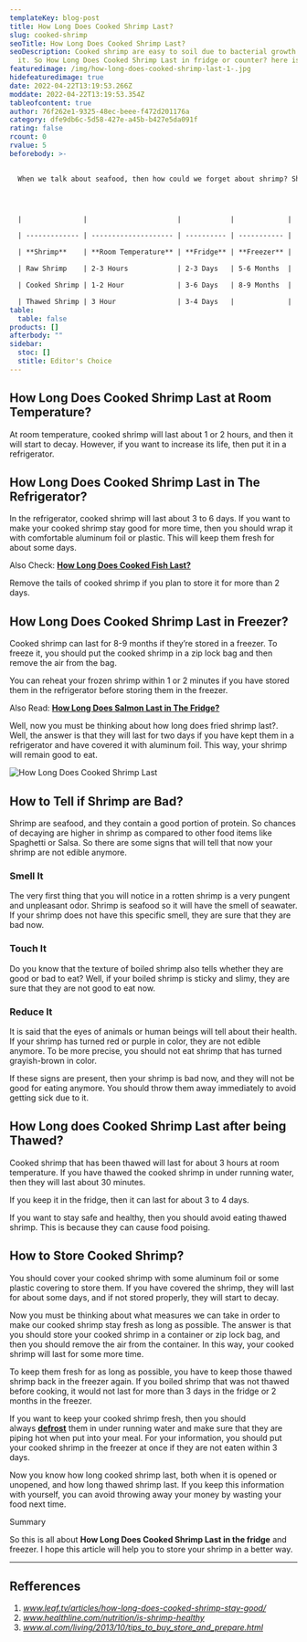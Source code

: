 ```yaml
---
templateKey: blog-post
title: How Long Does Cooked Shrimp Last?
slug: cooked-shrimp
seoTitle: How Long Does Cooked Shrimp Last?
seoDescription: Cooked shrimp are easy to soil due to bacterial growth inside
  it. So How Long Does Cooked Shrimp Last in fridge or counter? here is answer.
featuredimage: /img/how-long-does-cooked-shrimp-last-1-.jpg
hidefeaturedimage: true
date: 2022-04-22T13:19:53.266Z
moddate: 2022-04-22T13:19:53.354Z
tableofcontent: true
author: 76f262e1-9325-48ec-beee-f472d201176a
category: dfe9db6c-5d58-427e-a45b-b427e5da091f
rating: false
rcount: 0
rvalue: 5
beforebody: >-
  

  When we talk about seafood, then how could we forget about shrimp? Shrimp are very nutritious and healthy for all ages of people. But ***how long does cooked shrimp last***? Well, we will find the answer to this question in this article.




  |               |                      |            |             |

  | ------------- | -------------------- | ---------- | ----------- |

  | **Shrimp**    | **Room Temperature** | **Fridge** | **Freezer** |

  | Raw Shrimp    | 2-3 Hours            | 2-3 Days   | 5-6 Months  |

  | Cooked Shrimp | 1-2 Hour             | 3-6 Days   | 8-9 Months  |

  | Thawed Shrimp | 3 Hour               | 3-4 Days   |             |
table:
  table: false
products: []
afterbody: ""
sidebar:
  stoc: []
  stitle: Editor's Choice
---
```

## How Long Does Cooked Shrimp Last at Room Temperature?

At room temperature, cooked shrimp will last about 1 or 2 hours, and then it will start to decay. However, if you want to increase its life, then put it in a refrigerator.

## How Long Does Cooked Shrimp Last in The Refrigerator?

In the refrigerator, cooked shrimp will last about 3 to 6 days. If you want to make your cooked shrimp stay good for more time, then you should wrap it with comfortable aluminum foil or plastic. This will keep them fresh for about some days.

Also Check: **[How Long Does Cooked Fish Last?](https://howlongdoeslast.info/cooked-fish/)**

Remove the tails of cooked shrimp if you plan to store it for more than 2 days.

## How Long Does Cooked Shrimp Last in Freezer?

Cooked shrimp can last for 8-9 months if they’re stored in a freezer. To freeze it, you should put the cooked shrimp in a zip lock bag and then remove the air from the bag.

You can reheat your frozen shrimp within 1 or 2 minutes if you have stored them in the refrigerator before storing them in the freezer.

Also Read: **[How Long Does Salmon Last in The Fridge?](https://howlongdoeslast.info/salmon-last-in-the-fridge/)**

Well, now you must be thinking about how long does fried shrimp last?. Well, the answer is that they will last for two days if you have kept them in a refrigerator and have covered it with aluminum foil. This way, your shrimp will remain good to eat.

![How Long Does Cooked Shrimp Last](/img/how-long-does-cooked-shrimp-last-2-277x300.jpg "How Long Does Cooked Shrimp Last")

## How to Tell if Shrimp are Bad?

Shrimp are seafood, and they contain a good portion of protein. So chances of decaying are higher in shrimp as compared to other food items like Spaghetti or Salsa. So there are some signs that will tell that now your shrimp are not edible anymore.

### **Smell It**

The very first thing that you will notice in a rotten shrimp is a very pungent and unpleasant odor. Shrimp is seafood so it will have the smell of seawater. If your shrimp does not have this specific smell, they are sure that they are bad now.

### **Touch It**

Do you know that the texture of boiled shrimp also tells whether they are good or bad to eat? Well, if your boiled shrimp is sticky and slimy, they are sure that they are not good to eat now.

### **Reduce It**

It is said that the eyes of animals or human beings will tell about their health. If your shrimp has turned red or purple in color, they are not edible anymore. To be more precise, you should not eat shrimp that has turned grayish-brown in color.

If these signs are present, then your shrimp is bad now, and they will not be good for eating anymore. You should throw them away immediately to avoid getting sick due to it.

## How Long does Cooked Shrimp Last after being Thawed?

Cooked shrimp that has been thawed will last for about 3 hours at room temperature. If you have thawed the cooked shrimp in under running water, then they will last about 30 minutes.

If you keep it in the fridge, then it can last for about 3 to 4 days.

If you want to stay safe and healthy, then you should avoid eating thawed shrimp. This is because they can cause food poising.

## How to Store Cooked Shrimp?

You should cover your cooked shrimp with some aluminum foil or some plastic covering to store them. If you have covered the shrimp, they will last for about some days, and if not stored properly, they will start to decay.

Now you must be thinking about what measures we can take in order to make our cooked shrimp stay fresh as long as possible. The answer is that you should store your cooked shrimp in a container or zip lock bag, and then you should remove the air from the container. In this way, your cooked shrimp will last for some more time.

To keep them fresh for as long as possible, you have to keep those thawed shrimp back in the freezer again. If you boiled shrimp that was not thawed before cooking, it would not last for more than 3 days in the fridge or 2 months in the freezer.

If you want to keep your cooked shrimp fresh, then you should always **[defrost](https://en.wikipedia.org/wiki/Defrosting_(refrigeration))** them in under running water and make sure that they are piping hot when put into your meal. For your information, you should put your cooked shrimp in the freezer at once if they are not eaten within 3 days.

Now you know how long cooked shrimp last, both when it is opened or unopened, and how long thawed shrimp last. If you keep this information with yourself, you can avoid throwing away your money by wasting your food next time.

Summary

So this is all about **How Long Does Cooked Shrimp Last in the fridge** and freezer. I hope this article will help you to store your shrimp in a better way.

- - -

## Refferences

1. *www.leaf.tv/articles/how-long-does-cooked-shrimp-stay-good/*
2. *www.healthline.com/nutrition/is-shrimp-healthy*
3. *www.al.com/living/2013/10/tips_to_buy_store_and_prepare.html*